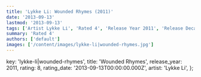 ```yaml
---
title: 'Lykke Li: Wounded Rhymes (2011)'
date: '2013-09-13'
lastmod: '2013-09-13'
tags: ['Artist Lykke Li', 'Rated 4', 'Release Year 2011', 'Release Decade 2010']
summary: 'Rated 4'
authors: ['default']
images: ['/content/images/lykke-li|wounded-rhymes.jpg']
---
```


  key: 'lykke-li|wounded-rhymes',
  title: 'Wounded Rhymes',
  release_year: 2011,
  rating: 8,
  rating_date: '2013-09-13T00:00:00.000Z',
  artist: 'Lykke Li',
};

<MusicRating data={data} />
